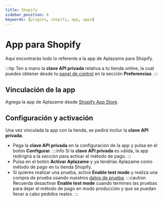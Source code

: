 ```yaml
---
title: Shopify
sidebar_position: 6
keywords: [plugins, shopify, app, apps]
---
```

# App para Shopify
Aquí encontrarás todo lo referente a la app de Aplazame para Shopify.

:::tip
  Ten a mano la **clave API privada** relativa a tu tienda online, la cual puedes obtener desde tu [panel de control](https://vendors.aplazame.com/) en la sección **Preferencias**.
:::

## Vinculación de la app
Agrega la app de Aplazame desde [Shopify App Store](https://apps.shopify.com/aplazame-public-app?locale=es).

## Configuración y activación
Una vez vinculada la app con la tienda, se pedirá incliur la **clave API privada**.
- Pega la **clave API privada** en la configuración de la app y pulsa en el botón **Configurar**.
:::info
  Si la **clave API privada** es válida, la app redirigirá a la sección para activar el método de pago.
:::
- Pulsa en el botón **Activar Aplazame** y ya tendrías Aplazame como método de pago en tu tienda Shopify.
- Si quieres realizar una prueba, activa **Enable test mode** y realiza una compra de prueba usando nuestros [datos de prueba](../../api/test-environment/test-data/).
:::caution
  Recuerda desactivar **Enable test mode** cuando termines las pruebas para dejar el método de pago en modo producción y que se puedan llevar a cabo pedidos reales.
:::
